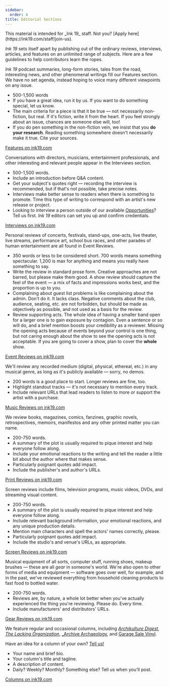 ```yaml
---
sidebar:
  order: 4
title: Editorial Sections
---
```



<Aside>This material is intended for _Ink 19_ staff. Not you? [Apply here](https://ink19.com/staff/join-us).</Aside>


_Ink 19_ sets itself apart by publishing out of the ordinary reviews, interviews, articles, and features on an unlimited range of subjects. Here are a few guidelines to help contributors learn the ropes.

<Card title="Features">

_Ink 19_ podcast summaries, long-form stories, tales from the road, interesting news, and other phenomenal writings fill our Features section. We have no set agenda, instead hoping to voice many different viewpoints on any issue. 

- 500-1,500 words
- If you have a great idea, run it by us. If you want to do something special, let us know.
- The main criteria for a piece is that it be true &mdash; not necessarily non-fiction, but real. If it's fiction, write it from the heart. If you feel strongly about an issue, chances are someone else will, too!
- If you do pen something in the non-fiction vein, we insist that you __do your research__. Reading something somewhere doesn't necessarily make it true. Cite your sources.

[Features on ink19.com](https://ink19.com/archives/magazine/features)

</Card>

<Card title="Interviews">

Conversations with directors, musicians, entertainment professionals, and other interesting and relevant people appear in the Interviews section.

- 500-1,500 words.
- Include an introduction before Q&A content.
- Get your subject's quotes right &mdash; recording the interview is recommended, but if that's not possible, take precise notes.
- Interviews make better sense to readers when there is something to promote. Time this type of writing to correspond with an artist's new release or project.
- Looking to interview a person outside of our available [Opportunities](https://staff.ink19.com/opportunities/)? Tell us first. _Ink 19_ editors can set you up and confirm credentials.

[Interviews on ink19.com](https://ink19.com/archives/magazine/interviews)

</Card>

<Card title="Event Reviews">

Personal reviews of concerts, festivals, stand-ups, one-acts, live theater, live streams, performance art, school bus races, and other parades of human entertainment are all found in Event Reviews.

- 350 words or less to be considered short. 700 words means something spectacular. 1,200 is max for anything and means you really have something to say. 
- Write the review in standard prose form. Creative approaches are not barred, but please make them good. A show review should capture the feel of the event &mdash; a mix of facts and impressions works best, and the proportion is up to you. 
- Complaining about guest list problems is like complaining about the admin. Don't do it. It lacks class. Negative comments about the club, audience, seating, etc. are not forbidden, but should be made as objectively as possible, and not used as a basis for the review.
- Review supporting acts. The whole idea of having a smaller band open for a larger one is to gain exposure by contagion. Even a sentence or so will do, and a brief mention boosts your credibility as a reviewer. Missing the opening acts because of events beyond your control is one thing, but not caring enough about the show to see the opening acts is not acceptable. If you are going to cover a show, plan to cover the __whole__ show.

[Event Reviews on ink19.com](https://ink19.com/archives/magazine/event-reviews)

</Card>

<Card title="Music Reviews">

We'll review any recorded medium (digital, physical, ethereal, etc.) in any musical genre, as long as it's publicly available &mdash; sorry, no demos. 

- 200 words is a good place to start. Longer reviews are fine, too.
- Highlight standout tracks &mdash; it's not necessary to mention every track.
- Include relevant URLs that lead readers to listen to more or support the artist with a purchase.

[Music Reviews on ink19.com](https://ink19.com/archives/magazine/music-reviews)

</Card>

<Card title="Print Reviews">

We review books, magazines, comics, fanzines, graphic novels, retrospectives, memoirs, manifestos and any other printed matter you can name. 

- 200-750 words.
- A summary of the plot is usually required to pique interest and help everyone follow along. 
- Include your emotional reactions to the writing and tell the reader a little bit about the author where that makes sense.
- Particularly poignant quotes add impact.
- Include the publisher's and author's URLs.

[Print Reviews on ink19.com](https://ink19.com/archives/magazine/print-reviews)

</Card>

<Card title="Screen Reviews">

Screen reviews include films, television programs, music videos, DVDs, and streaming visual content. 

- 200-750 words.
- A summary of the plot is usually required to pique interest and help everyone follow along. 
- Include relevant background information, your emotional reactions, and any unique production details.
- Mention main characters and spell the actors' names correctly, please.
- Particularly poignant quotes add impact.
- Include the studio's and venue's URLs, as appropriate.

[Screen Reviews on ink19.com](https://ink19.com/archives/magazine/screen-reviews)

</Card>

<Card title="Gear Reviews">

Musical equipment of all sorts, computer stuff, running shoes, makeup brushes &mdash; these are all _gear_ in someone's world. We're also open to other forms of media and equipment &mdash; software goes over well, for example, and in the past, we've reviewed everything from household cleaning products to fast food to bottled water.

- 200-750 words.
- Reviews are, by nature, a whole lot better when you've actually experienced the thing you're reviewing. Please do. Every time.
- Include manufacturers' and distributors' URLs.

[Gear Reviews on ink19.com](https://ink19.com/archives/magazine/gear-reviews)

</Card>

<Card title="Columns">

We feature regular and occasional columns, including [_Archikulture Digest_](https://ink19.com/archives/columns/archikulture-digest), [_The Lacking Organization_](https://ink19.com/archives/columns/tlo), [_Archive Archaeology](https://ink19.com/archives/columns/archive-archaeology), and [Garage Sale Vinyl](https://ink19.com/archives/columns/garage-sale-vinyl).

Have an idea for a column of your own? [Tell us!](mailto:publisher@ink19.com)

- Your name and brief bio.
- Your column's title and tagline.
- A description of content.
- Daily? Weekly? Monthly? Something else? Tell us when you'll post.

[Columns on ink19.com](https://ink19.com/archives/columns)

</Card>

